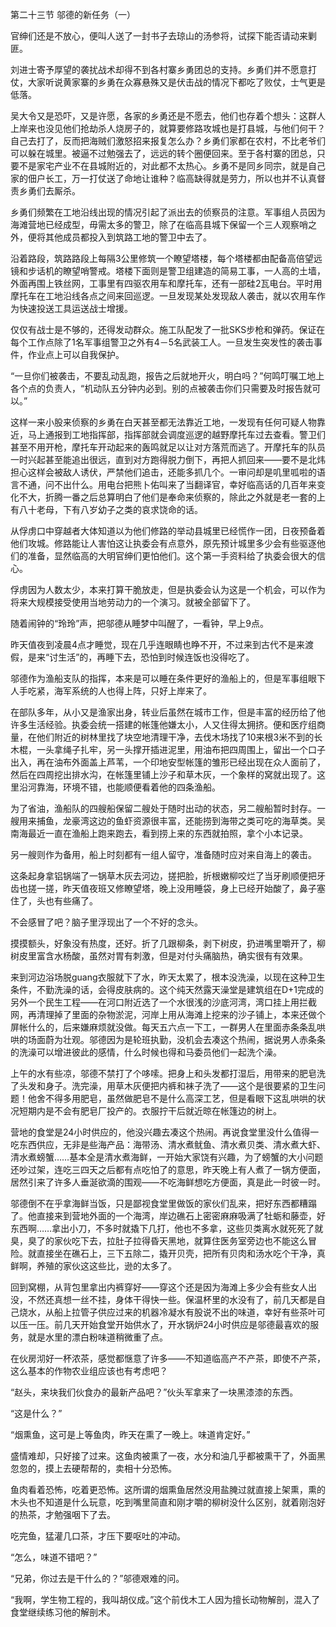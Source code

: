 

第二十三节 邬德的新任务（一）

官绅们还是不放心，便叫人送了一封书子去琼山的汤参将，试探下能否请动来剿匪。

刘进士寄予厚望的袭扰战术却得不到各村寨乡勇团总的支持。乡勇们并不愿意打仗，大家听说黄家寨的乡勇在众寡悬殊又是伏击战的情况下都吃了败仗，士气更是低落。

吴大令又是恐吓，又是许愿，各家的乡勇还是不愿去，他们也存着个想头：这群人上岸来也没见他们抢劫杀人烧房子的，就算要修路攻城也是打县城，与他们何干？自己去打了，反而把海贼们激怒招来报复怎么办？乡勇们家都在农村，不比老爷们可以躲在城里。被逼不过勉强去了，远远的转个圈便回来。至于各村寨的团总，只要不是家宅产业不在县城附近的，对此都不太热心。乡勇不是同乡同宗，就是自己家的佃户长工，万一打仗送了命地让谁种？临高缺得就是劳力，所以也并不认真督责乡勇们去厮杀。

乡勇们频繁在工地沿线出现的情况引起了派出去的侦察员的注意。军事组人员因为海滩营地已经成型，毋需太多的警卫，除了在临高县城下保留一个三人观察哨之外，便将其他成员都投入到筑路工地的警卫中去了。

沿着路段，筑路路段上每隔3公里修筑一个瞭望塔楼，每个塔楼都由配备高倍望远镜和步话机的瞭望哨警戒。塔楼下面则是警卫组建造的简易工事，一人高的土墙，外面再围上铁丝网，工事里有四驱农用车和摩托车，还有一部硅2瓦电台。平时用摩托车在工地沿线各点之间来回巡逻。一旦发现某处发现敌人袭击，就以农用车作为快速投送工具运送战士增援。

仅仅有战士是不够的，还得发动群众。施工队配发了一批SKS步枪和弹药。保证在每个工作点除了1名军事组警卫之外有4－5名武装工人。一旦发生突发性的袭击事件，作业点上可以自我保护。

“一旦你们被袭击，不要乱动乱跑，报告之后就地开火，明白吗？”何鸣叮嘱工地上各个点的负责人，“机动队五分钟内必到。别的点被袭击你们只需要及时报告就可以。”

这样一来小股来侦察的乡勇在白天甚至都无法靠近工地，一发现有任何可疑人物靠近，马上通报到工地指挥部，指挥部就会调度巡逻的越野摩托车过去查看。警卫们甚至不用开枪，摩托车开动起来的轰鸣就足以让对方落荒而逃了。开摩托车的队员一时兴起甚至能追出很远，直到对方跑得脱力倒下，再把人抓回来――要不是北炜担心这样会被敌人诱伏，严禁他们追击，还能多抓几个。一审问却是叽里呱啦的语言不通，问不出什么。用电台把熊卜佑叫来了当翻译官，幸好临高话的几百年来变化不大，折腾一番之后总算明白了他们是奉命来侦察的，除此之外就是老一套的上有八十老母，下有八岁幼子之类的哀求饶命的话。

从俘虏口中穿越者大体知道以为他们修路的举动县城里已经慌作一团，日夜预备着他们攻城。修路能让人害怕这让执委会有点意外，原先预计城里多少会有些驱逐他们的准备，显然临高的大明官绅们更怕他们。这个第一手资料给了执委会很大的信心。

俘虏因为人数太少，本来打算干脆放走，但是执委会认为这是一个机会，可以作为将来大规模接受使用当地劳动力的一个演习。就被全部留下了。

随着闹钟的“玲玲”声，把邬德从睡梦中叫醒了，一看钟，早上9点。

昨天值夜到凌晨4点才睡觉，现在几乎连眼睛也睁不开，不过来到古代不是来渡假，是来“讨生活”的，再睡下去，恐怕到时候连饭也没得吃了。

邬德作为渔船支队的指挥，本来是可以睡在条件更好的渔船上的，但是军事组眼下人手吃紧，海军系统的人也得上阵，只好上岸来了。

在部队多年，从小又是渔家出身，转业后虽然在城市工作，但是丰富的经历给了他许多生活经验。执委会统一搭建的帐篷他嫌太小，人又住得太拥挤。便和医疗组商量，在他们附近的树林里找了块空地清理干净，去伐木场找了10来根3米不到的长木棍，一头拿绳子扎牢，另一头撑开插进泥里，用油布把四周围上，留出一个口子出入，再在油布外面盖上芦苇，一个印地安型帐篷的雏形已经出现在众人面前了，然后在四周挖出排水沟，在帐篷里铺上沙子和草木灰，一个象样的窝就出现了。这里沿河靠海，环境不错，也能顺便看着他的四条渔船。

为了省油，渔船队的四艘船保留二艘处于随时出动的状态，另二艘船暂时封存。一艘用来捕鱼，龙豪湾这边的鱼虾资源很丰富，还能捞到海带之类可吃的海草类。吴南海最近一直在渔船上跑来跑去，看到捞上来的东西就拍照，拿个小本记录。

另一艘则作为备用，船上时刻都有一组人留守，准备随时应对来自海上的袭击。

这条起身拿铝锅端了一锅草木灰去河边，搓把脸，折根嫩柳咬烂了当牙刷顺便把牙齿也搓一搓，昨天值夜班又修瞭望塔，晚上没用睡袋，身上已经开始酸了，鼻子塞住了，头也有些痛了。

不会感冒了吧？脑子里浮现出了一个不好的念头。

摸摸额头，好象没有热度，还好。折了几跟柳条，剥下树皮，扔进嘴里嚼开了，柳树皮里富含水杨酸，虽然对胃有刺激，但是对付头痛脑热，确实很有有效果。

来到河边浴场脱guang衣服就下了水，昨天太累了，根本没洗澡，以现在这种卫生条件，不勤洗澡的话，会得皮肤病的。这个纯天然露天澡堂是建筑组在D+1完成的另外一个民生工程――在河口附近选了一个水很浅的沙底河湾，湾口挂上用拦截网，再清理掉了里面的杂物淤泥，河岸上用从海滩上挖来的沙子铺上，本来还做个屏帐什么的，后来嫌麻烦就没做。每天五六点一下工，一群男人在里面赤条条乱哄哄的场面蔚为壮观。邬德因为是轮班执勤，没机会去凑这个热闹，据说男人赤条条的洗澡可以增进彼此的感情，什么时候也得和马委员他们一起洗个澡。

上午的水有些凉，邬德不禁打了个哆嗦。把身上和头发都打湿后，用带来的肥皂洗了头发和身子。洗完澡，用草木灰便把内裤和袜子洗了――这个是很要紧的卫生问题！他舍不得多用肥皂，虽然做肥皂不是什么高深工艺，但是看眼下这乱哄哄的状况短期内是不会有肥皂厂投产的。衣服拧干后就近晾在帐篷边的树上。

营地的食堂是24小时供应的，他没兴趣去凑这个热闹。再说食堂里没什么值得一吃东西供应，无非是些海产品：海带汤、清水煮鱿鱼、清水煮贝类、清水煮大虾、清水煮螃蟹……基本全是清水煮海鲜，一开始大家饶有兴趣，为了螃蟹的大小问题还吵过架，连吃三四天之后都有点吃怕了的意思，昨天晚上有人煮了一锅方便面，居然引来了许多人垂涎欲滴的围观――不吃海鲜想吃方便面，真是此一时彼一时。

邬德倒不在乎拿海鲜当饭，只是鄙视食堂里做饭的家伙们乱来，把好东西都糟蹋了。他直接来到营地外面的一个海湾，岸边礁石上密密麻麻吸满了牡蛎和藤壶，好东西啊……拿出小刀，不多时就撬下几打，他也不多拿，这些贝类离水就死死了就臭，臭了的家伙吃下去，拉肚子拉得昏天黑地，就算住医务室旁边也不能这么冒险。就直接坐在礁石上，三下五除二，撬开贝壳，把所有贝肉和汤水吃个干净，真鲜啊，养殖的家伙这这些比，逊的太多了。

回到窝棚，从背包里拿出内裤穿好――穿这个还是因为海滩上多少会有些女人出没，不然还真想一丝不挂，身体干得快一些。保温杯里的水没有了，前几天都是自己烧水，从船上拉管子供应过来的机器冷凝水有股说不出的味道，幸好有些茶叶可以压一压。前几天开始食堂开始供水了，开水锅炉24小时供应是邬德最喜欢的服务，就是水里的漂白粉味道稍微重了点。

在伙房沏好一杯浓茶，感觉都惬意了许多――不知道临高产不产茶，即使不产茶，这么基本的作物农业组应该也有考虑吧？

“赵头，来块我们伙食办的最新产品吧？”伙头军拿来了一块黑漆漆的东西。

“这是什么？”

“烟熏鱼，这可是上等鱼肉，昨天在熏了一晚上。味道肯定好。”

盛情难却，只好接了过来。这鱼肉被熏了一夜，水分和油几乎都被熏干了，外面黑忽忽的，摸上去硬帮帮的，卖相十分恐怖。

鱼肉看着恐怖，吃着更恐怖。这所谓的烟熏鱼居然没用盐腌过就直接上架熏，熏的木头也不知道是什么玩意，吃到嘴里简直和刚才嚼的柳树没什么区别，就着刚泡好的热茶，才勉强咽下了去。

吃完鱼，猛灌几口茶，才压下要呕吐的冲动。

“怎么，味道不错吧？”

“兄弟，你过去是干什么的？”邬德艰难的问。

“我啊，学生物工程的，我叫胡仪成。”这个前伐木工人因为擅长动物解剖，混入了食堂继续练习他的解剖术。

